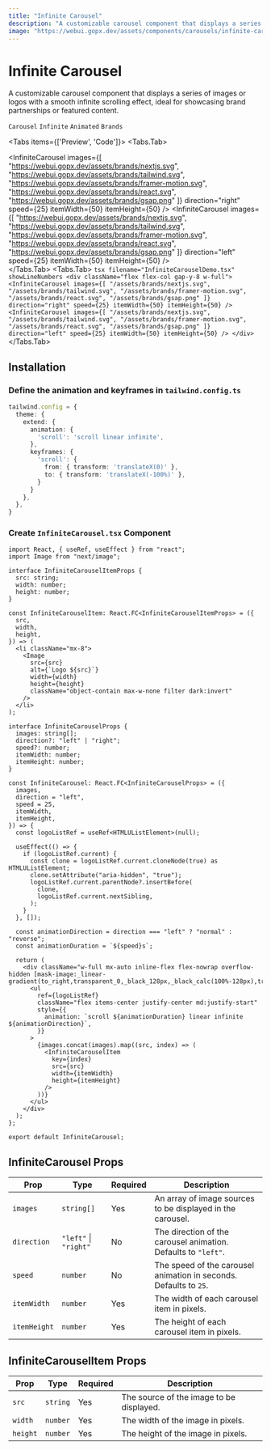 ```yaml
---
title: "Infinite Carousel"
description: "A customizable carousel component that displays a series of images or logos with a smooth infinite scrolling effect."
image: "https://webui.gopx.dev/assets/components/carousels/infinite-carousel.png"
---
```



# Infinite Carousel

<p className="opacity-80 text-lg">A customizable carousel component that displays a series of images or logos with a smooth infinite scrolling effect, ideal for showcasing brand partnerships or featured content.</p>

`Carousel` `Infinite` `Animated` `Brands`

<Tabs items={['Preview', 'Code']}>
  <Tabs.Tab>
    <Showcase>
      <div className="flex flex-col gap-y-8 w-full">
        <InfiniteCarousel
          images={[
            "https://webui.gopx.dev/assets/brands/nextjs.svg",
            "https://webui.gopx.dev/assets/brands/tailwind.svg",
            "https://webui.gopx.dev/assets/brands/framer-motion.svg",
            "https://webui.gopx.dev/assets/brands/react.svg",
            "https://webui.gopx.dev/assets/brands/gsap.png"
          ]}
          direction="right"
          speed={25}
          itemWidth={50}
          itemHeight={50}
        />
        <InfiniteCarousel
          images={[
            "https://webui.gopx.dev/assets/brands/nextjs.svg",
            "https://webui.gopx.dev/assets/brands/tailwind.svg",
            "https://webui.gopx.dev/assets/brands/framer-motion.svg",
            "https://webui.gopx.dev/assets/brands/react.svg",
            "https://webui.gopx.dev/assets/brands/gsap.png"
          ]}
          direction="left"
          speed={25}
          itemWidth={50}
          itemHeight={50}
        />
      </div>
    </Showcase>
  </Tabs.Tab>
  <Tabs.Tab>
    ```tsx filename="InfiniteCarouselDemo.tsx" showLineNumbers
    <div className="flex flex-col gap-y-8 w-full">
      <InfiniteCarousel
        images={[
          "/assets/brands/nextjs.svg",
          "/assets/brands/tailwind.svg",
          "/assets/brands/framer-motion.svg",
          "/assets/brands/react.svg",
          "/assets/brands/gsap.png"
        ]}
        direction="right"
        speed={25}
        itemWidth={50}
        itemHeight={50}
      />
      <InfiniteCarousel
        images={[
          "/assets/brands/nextjs.svg",
          "/assets/brands/tailwind.svg",
          "/assets/brands/framer-motion.svg",
          "/assets/brands/react.svg",
          "/assets/brands/gsap.png"
        ]}
        direction="left"
        speed={25}
        itemWidth={50}
        itemHeight={50}
      />
    </div>
    ```
  </Tabs.Tab>
</Tabs>

## Installation

<Steps>

  ### Define the animation and keyframes in `tailwind.config.ts`

  ```ts filename="tailwind.config.ts" {5, 9-10}
  tailwind.config = {
    theme: {
      extend: {
        animation: {
          'scroll': 'scroll linear infinite',
        },
        keyframes: {
          'scroll': {
            from: { transform: 'translateX(0)' },
            to: { transform: 'translateX(-100%)' },
          }
        }
      },
    },
  }
```

  ### Create `InfiniteCarousel.tsx` Component

```tsx filename="InfiniteCarousel.tsx" showLineNumbers
import React, { useRef, useEffect } from "react";
import Image from "next/image";

interface InfiniteCarouselItemProps {
  src: string;
  width: number;
  height: number;
}

const InfiniteCarouselItem: React.FC<InfiniteCarouselItemProps> = ({
  src,
  width,
  height,
}) => (
  <li className="mx-8">
    <Image
      src={src}
      alt={`Logo ${src}`}
      width={width}
      height={height}
      className="object-contain max-w-none filter dark:invert"
    />
  </li>
);

interface InfiniteCarouselProps {
  images: string[];
  direction?: "left" | "right";
  speed?: number;
  itemWidth: number;
  itemHeight: number;
}

const InfiniteCarousel: React.FC<InfiniteCarouselProps> = ({
  images,
  direction = "left",
  speed = 25,
  itemWidth,
  itemHeight,
}) => {
  const logoListRef = useRef<HTMLUListElement>(null);

  useEffect(() => {
    if (logoListRef.current) {
      const clone = logoListRef.current.cloneNode(true) as HTMLUListElement;
      clone.setAttribute("aria-hidden", "true");
      logoListRef.current.parentNode?.insertBefore(
        clone,
        logoListRef.current.nextSibling,
      );
    }
  }, []);

  const animationDirection = direction === "left" ? "normal" : "reverse";
  const animationDuration = `${speed}s`;

  return (
    <div className="w-full mx-auto inline-flex flex-nowrap overflow-hidden [mask-image:_linear-gradient(to_right,transparent_0,_black_128px,_black_calc(100%-128px),transparent_100%)]">
      <ul
        ref={logoListRef}
        className="flex items-center justify-center md:justify-start"
        style={{
          animation: `scroll ${animationDuration} linear infinite ${animationDirection}`,
        }}
      >
        {images.concat(images).map((src, index) => (
          <InfiniteCarouselItem
            key={index}
            src={src}
            width={itemWidth}
            height={itemHeight}
          />
        ))}
      </ul>
    </div>
  );
};

export default InfiniteCarousel;
  ```

</Steps>

## InfiniteCarousel Props

| Prop        | Type                     | Required | Description                                                        |
|-------------|--------------------------|----------|--------------------------------------------------------------------|
| `images`    | `string[]`              | Yes      | An array of image sources to be displayed in the carousel.        |
| `direction` | `"left"` \| `"right"`   | No       | The direction of the carousel animation. Defaults to `"left"`.    |
| `speed`     | `number`                 | No       | The speed of the carousel animation in seconds. Defaults to `25`.  |
| `itemWidth` | `number`                 | Yes      | The width of each carousel item in pixels.                        |
| `itemHeight`| `number`                 | Yes      | The height of each carousel item in pixels.                       |

## InfiniteCarouselItem Props

| Prop    | Type      | Required | Description                                           |
|---------|-----------|----------|-------------------------------------------------------|
| `src`   | `string`  | Yes      | The source of the image to be displayed.             |
| `width` | `number`  | Yes      | The width of the image in pixels.                    |
| `height`| `number`  | Yes      | The height of the image in pixels.                   |


